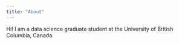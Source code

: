 ```yaml
---
title: "About"
---
```


<p> Hi! I am a data science graduate student at the University of British Columbia, Canada.</p>